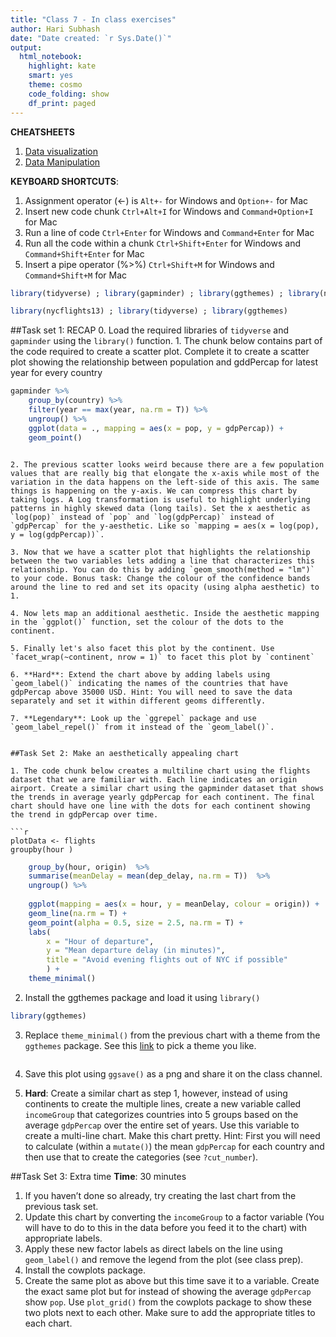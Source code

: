 ```yaml
---
title: "Class 7 - In class exercises"
author: Hari Subhash
date: "Date created: `r Sys.Date()`"
output:
  html_notebook:
    highlight: kate
    smart: yes
    theme: cosmo
    code_folding: show
    df_print: paged
---
```

**CHEATSHEETS**

1. [Data visualization](https://github.com/rstudio/cheatsheets/blob/master/data-visualization-2.1.pdf)
2. [Data Manipulation](https://github.com/rstudio/cheatsheets/blob/master/data-transformation.pdf)

**KEYBOARD SHORTCUTS**:

1. Assignment operator (<-) is `Alt+-` for Windows and `Option+-` for Mac
2. Insert new code chunk `Ctrl+Alt+I` for Windows and `Command+Option+I` for Mac
3. Run a line of code `Ctrl+Enter` for Windows and `Command+Enter` for Mac
4. Run all the code within a chunk `Ctrl+Shift+Enter` for Windows and `Command+Shift+Enter` for Mac
5. Insert a pipe operator (%>%) `Ctrl+Shift+M` for Windows and `Command+Shift+M` for Mac

```r
library(tidyverse) ; library(gapminder) ; library(ggthemes) ; library(nycflights13)

```

```r
library(nycflights13) ; library(tidyverse) ; library(ggthemes)
```


##Task set 1: RECAP
0. Load the required libraries of `tidyverse` and `gapminder` using the `library()` function.
1. The chunk below contains part of the code required to create a scatter plot. Complete it to create a scatter plot showing the relationship between population and gddPercap for latest year for every country

```r
gapminder %>%
    group_by(country) %>% 
    filter(year == max(year, na.rm = T)) %>% 
    ungroup() %>%
    ggplot(data = ., mapping = aes(x = pop, y = gdpPercap)) +
    geom_point()
```
```

2. The previous scatter looks weird because there are a few population values that are really big that elongate the x-axis while most of the variation in the data happens on the left-side of this axis. The same things is happening on the y-axis. We can compress this chart by taking logs. A Log transformation is useful to highlight underlying patterns in highly skewed data (long tails). Set the x aesthetic as `log(pop)` instead of `pop` and `log(gdpPercap)` instead of `gdpPercap` for the y-aesthetic. Like so `mapping = aes(x = log(pop), y = log(gdpPercap))`.

3. Now that we have a scatter plot that highlights the relationship between the two variables lets adding a line that characterizes this relationship. You can do this by adding `geom_smooth(method = "lm")` to your code. Bonus task: Change the colour of the confidence bands around the line to red and set its opacity (using alpha aesthetic) to 1.

4. Now lets map an additional aesthetic. Inside the aesthetic mapping in the `ggplot()` function, set the colour of the dots to the continent.

5. Finally let's also facet this plot by the continent. Use `facet_wrap(~continent, nrow = 1)` to facet this plot by `continent`

6. **Hard**: Extend the chart above by adding labels using `geom_label()` indicating the names of the countries that have gdpPercap above 35000 USD. Hint: You will need to save the data separately and set it within different geoms differently.

7. **Legendary**: Look up the `ggrepel` package and use `geom_label_repel()` from it instead of the `geom_label()`.


##Task Set 2: Make an aesthetically appealing chart

1. The code chunk below creates a multiline chart using the flights dataset that we are familiar with. Each line indicates an origin airport. Create a similar chart using the gapminder dataset that shows the trends in average yearly gdpPercap for each continent. The final chart should have one line with the dots for each continent showing the trend in gdpPercap over time.

```r
plotData <- flights 
groupby(hour )
```


```r


    group_by(hour, origin)  %>%
    summarise(meanDelay = mean(dep_delay, na.rm = T))  %>%
    ungroup() %>% 
    
    ggplot(mapping = aes(x = hour, y = meanDelay, colour = origin)) +
    geom_line(na.rm = T) +
    geom_point(alpha = 0.5, size = 2.5, na.rm = T) +
    labs(
        x = "Hour of departure",
        y = "Mean departure delay (in minutes)",
        title = "Avoid evening flights out of NYC if possible"
        ) +
    theme_minimal()
```

2. Install the ggthemes package and load it using `library()`

```r
library(ggthemes)
```


3. Replace `theme_minimal()` from the previous chart with a theme from the `ggthemes` package. See this [link](https://yutannihilation.github.io/allYourFigureAreBelongToUs/ggthemes/) to pick a theme you like.

```r



```


4. Save this plot using `ggsave()` as a png and share it on the class channel.


5. **Hard**: Create a similar chart as step 1, however, instead of using continents to create the multiple lines, create a new variable called `incomeGroup` that categorizes countries into 5 groups based on the average `gdpPercap` over the entire set of years. Use this variable to create a multi-line chart. Make this chart pretty. Hint: First you will need to calculate (within a `mutate()`) the mean `gdpPercap` for each country and then use that to create the categories (see `?cut_number`).





##Task Set 3: Extra time
**Time**: 30 minutes

1. If you haven't done so already, try creating the last chart from the previous task set.
2. Update this chart by converting the `incomeGroup` to a factor variable (You will have to do to this in the data before you feed it to the chart) with appropriate labels.
3. Apply these new factor labels as direct labels on the line using `geom_label()` and remove the legend from the plot (see class prep).
4. Install the cowplots package.
5. Create the same plot as above but this time save it to a variable. Create the exact same plot but for instead of showing the average `gdpPercap` show `pop`. Use `plot_grid()` from the cowplots package to show these two plots next to each other. Make sure to add the appropriate titles to each chart.


